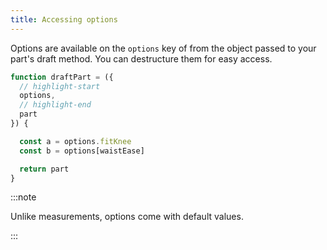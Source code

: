 ```yaml
---
title: Accessing options
---
```


Options are available on the `options` key of from the object
passed to your part's draft method. You can destructure them for easy access.

```design/src/part.mjs
function draftPart = ({
  // highlight-start
  options,
  // highlight-end
  part
}) {

  const a = options.fitKnee
  const b = options[waistEase]

  return part
}
```

:::note

Unlike measurements, options come with default values.

:::
